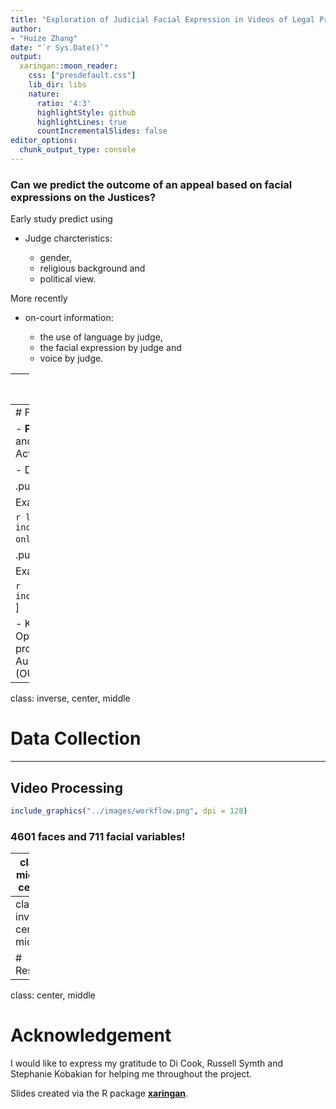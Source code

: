```yaml
---
title: "Exploration of Judicial Facial Expression in Videos of Legal Proceedings"
author: 
- "Huize Zhang"
date: "`r Sys.Date()`"
output:
  xaringan::moon_reader:
    css: ["presdefault.css"]
    lib_dir: libs
    nature:
      ratio: '4:3'
      highlightStyle: github
      highlightLines: true
      countIncrementalSlides: false
editor_options: 
  chunk_output_type: console
---
```


### Can we predict the outcome of an appeal based on facial expressions on the Justices?

Early study predict using 

- Judge charcteristics: 

  - gender, 
  - religious background and 
  - political view. 

More recently

- on-court information:  

  - the use of language by judge, 
  - the facial expression by judge and 
  - voice by judge. 

---
# Recent legal studies on judicial behaviour

- Tutton et al. (2018): 

  - The facial expressions of the judge were recorded manually when the videos were played. 
  
  - This observational approach of analysing videos could be  subjective when different people are observing the same videos

This motivates me to study the facial expression of the judge via an more objective approach by using facial recognition technology. 


---
# Face Recognition


- **Paul Ekman** analysed facial actions and expressions, leading to the Facial Action Coding System (FACS)


- Decomposition of facial muscles


.pull-left[

Example: AU_2

```r
library(knitr)
library(ggplot2)
include_graphics("../images/AU2-right-only.gif")
```
]


.pull-right[

Example: AU_15

```r
include_graphics("../images/AU15.gif")
```
]

- Kovalchik & Reid (2018) utilise OpenFace to study the emotion of professional tennis players in the Australian Open grand slam matches (OUR MOTIVATION)
---

class: inverse, center, middle

# Data Collection

---

## Video Processing

```r
include_graphics("../images/workflow.png", dpi = 128)
```

### 4601 faces and 711 facial variables!

---
class: middle, center

### Collected Data

```r
include_graphics("../images/dataframe.png")

```

---
class: inverse, center, middle

#  Results


---


class: center, middle

# Acknowledgement

I would like to express my gratitude to Di Cook, Russell Symth and Stephanie Kobakian for helping me throughout the project.

Slides created via the R package [**xaringan**](https://github.com/yihui/xaringan).


